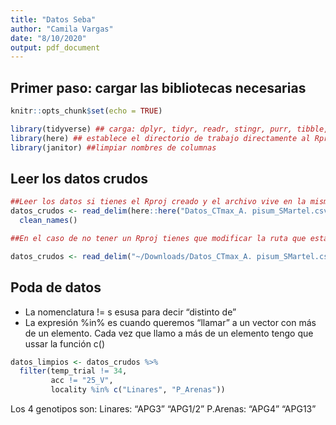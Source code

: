 ```yaml
---
title: "Datos Seba"
author: "Camila Vargas"
date: "8/10/2020"
output: pdf_document
---
```



## Primer paso: cargar las bibliotecas necesarias

```r
knitr::opts_chunk$set(echo = TRUE)

library(tidyverse) ## carga: dplyr, tidyr, readr, stingr, purr, tibble, ggplot2 y forcats. Necesario para poda de datos
library(here) ## establece el directorio de trabajo directamente al Rproj en el que estas trabajondo
library(janitor) ##limpiar nombres de columnas

```


## Leer los datos crudos

```r
##Leer los datos si tienes el Rproj creado y el archivo vive en la misma carpeta donde vive tu Rproj
datos_crudos <- read_delim(here::here("Datos_CTmax_A. pisum_SMartel.csv)"), ";", escape_double = FALSE, trim_ws = TRUE) %>% 
  clean_names()

##En el caso de no tener un Rproj tienes que modificar la ruta que esta en comillas, con la unbicación de donde vive el archivo de los datos crudos

datos_crudos <- read_delim("~/Downloads/Datos_CTmax_A. pisum_SMartel.csv", ";", escape_double = FALSE, trim_ws = TRUE)
```



## Poda de datos
- La nomenclatura != s esusa para decir "distinto de"
- La expresión %in% es cuando queremos "llamar" a un vector con más de un elemento. Cada vez que llamo a más de un elemento tengo que ussar la función c()

```r
datos_limpios <- datos_crudos %>% 
  filter(temp_trial != 34,
         acc != "25_V",
         locality %in% c("Linares", "P_Arenas"))
```

Los 4 genotipos son:
Linares:
"APG3"   "APG1/2" 
P.Arenas:
"APG4"   "APG13"
